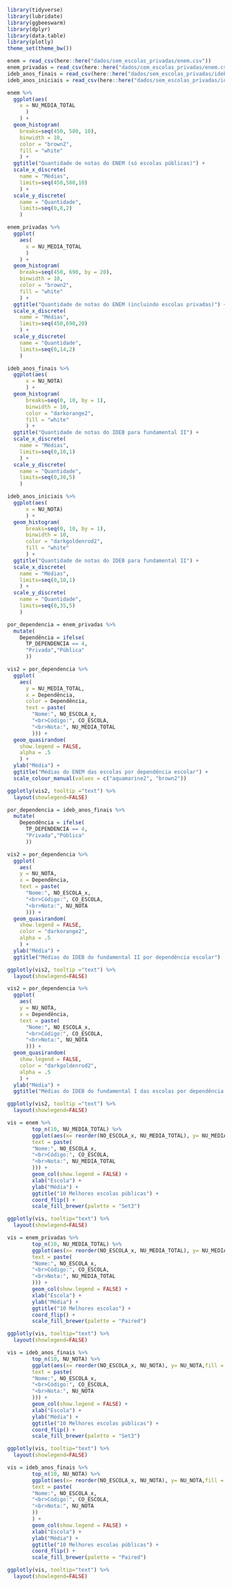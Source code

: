 ```r
library(tidyverse)
library(lubridate)
library(ggbeeswarm)
library(dplyr)
library(data.table)
library(plotly)
theme_set(theme_bw())
```

```r
enem = read_csv(here::here("dados/sem_escolas_privadas/enem.csv"))
enem_privadas = read_csv(here::here("dados/com_escolas_privadas/enem.csv"))
ideb_anos_finais = read_csv(here::here("dados/sem_escolas_privadas/ideb_anos_finais.csv"))
ideb_anos_iniciais = read_csv(here::here("dados/sem_escolas_privadas/ideb_anos_iniciais.csv"))
```

```r
enem %>%
  ggplot(aes(
    x = NU_MEDIA_TOTAL
      )
    ) +
  geom_histogram(
    breaks=seq(450, 580, 10),
    binwidth = 10,
    color = "brown2",
    fill = "white"
    ) +
  ggtitle("Quantidade de notas do ENEM (só escolas públicas)") +
  scale_x_discrete(
    name = "Médias",
    limits=seq(450,580,10)
    ) +
  scale_y_discrete(
    name = "Quantidade",
    limits=seq(0,8,2)
    )

enem_privadas %>%
  ggplot(
    aes(
      x = NU_MEDIA_TOTAL
      )
    ) +
  geom_histogram(
    breaks=seq(450, 690, by = 20),
    binwidth = 10,
    color = "brown2",
    fill = "white"
    ) +
  ggtitle("Quantidade de notas do ENEM (incluindo escolas privadas)") +
  scale_x_discrete(
    name = "Médias",
    limits=seq(450,690,20)
    ) +
  scale_y_discrete(
    name = "Quantidade",
    limits=seq(0,14,2)
    )

ideb_anos_finais %>%
  ggplot(aes(
      x = NU_NOTA)
      ) +
  geom_histogram(
      breaks=seq(0, 10, by = 1),
      binwidth = 10,
      color = "darkorange2",
      fill = "white"
      ) +
  ggtitle("Quantidade de notas do IDEB para fundamental II") +
  scale_x_discrete(
    name = "Médias",
    limits=seq(0,10,1)
    ) +
  scale_y_discrete(
    name = "Quantidade",
    limits=seq(0,30,5)
    )

ideb_anos_iniciais %>%
  ggplot(aes(
      x = NU_NOTA)
      ) +
  geom_histogram(
      breaks=seq(0, 10, by = 1),
      binwidth = 10,
      color = "darkgoldenrod2",
      fill = "white"
      ) +
  ggtitle("Quantidade de notas do IDEB para fundamental II") +
  scale_x_discrete(
    name = "Médias",
    limits=seq(0,10,1)
    ) +
  scale_y_discrete(
    name = "Quantidade",
    limits=seq(0,35,5)
    )
```


```r
por_dependencia = enem_privadas %>%
  mutate(
    Dependência = ifelse(
      TP_DEPENDENCIA == 4,
      "Privada","Pública"
      ))

vis2 = por_dependencia %>%
  ggplot(
    aes(
      y = NU_MEDIA_TOTAL,
      x = Dependência,
      color = Dependência,
      text = paste(
        "Nome:", NO_ESCOLA_x,
        "<br>Código:", CO_ESCOLA,
        "<br>Nota:", NU_MEDIA_TOTAL
        ))) + 
  geom_quasirandom(
    show.legend = FALSE,
    alpha = .5
    ) +
  ylab("Média") +
  ggtitle("Médias do ENEM das escolas por dependência escolar") +
  scale_colour_manual(values = c("aquamarine2", "brown2"))

ggplotly(vis2, tooltip ="text") %>%
  layout(showlegend=FALSE)

por_dependencia = ideb_anos_finais %>%
  mutate(
    Dependência = ifelse(
      TP_DEPENDENCIA == 4,
      "Privada","Pública"
      ))

vis2 = por_dependencia %>%
  ggplot(
    aes(
    y = NU_NOTA,
    x = Dependência,
    text = paste(
      "Nome:", NO_ESCOLA_x,
      "<br>Código:", CO_ESCOLA,
      "<br>Nota:", NU_NOTA
      ))) + 
  geom_quasirandom(
    show.legend = FALSE,
    color = "darkorange2",
    alpha = .5
    ) +
  ylab("Média") +
  ggtitle("Médias do IDEB do fundamental II por dependência escolar")

ggplotly(vis2, tooltip ="text") %>%
  layout(showlegend=FALSE)

vis2 = por_dependencia %>%
  ggplot(
    aes(
    y = NU_NOTA,
    x = Dependência,
    text = paste(
      "Nome:", NO_ESCOLA_x,
      "<br>Código:", CO_ESCOLA,
      "<br>Nota:", NU_NOTA
      ))) + 
  geom_quasirandom(
    show.legend = FALSE,
    color = "darkgoldenrod2",
    alpha = .5
    ) +
  ylab("Média") +
  ggtitle("Médias do IDEB do fundamental I das escolas por dependência escolar")

ggplotly(vis2, tooltip ="text") %>%
  layout(showlegend=FALSE)
```
```r
vis = enem %>% 
        top_n(10, NU_MEDIA_TOTAL) %>%
        ggplot(aes(x= reorder(NO_ESCOLA_x, NU_MEDIA_TOTAL), y= NU_MEDIA_TOTAL,fill = NO_ESCOLA_x, alpha = .4,
        text = paste(
        "Nome:", NO_ESCOLA_x,
        "<br>Código:", CO_ESCOLA,
        "<br>Nota:", NU_MEDIA_TOTAL
        ))) +
        geom_col(show.legend = FALSE) +
        xlab("Escola") +
        ylab("Média") +
        ggtitle("10 Melhores escolas públicas") +
        coord_flip() +
        scale_fill_brewer(palette = "Set3")

ggplotly(vis, tooltip="text") %>%
  layout(showlegend=FALSE)

vis = enem_privadas %>% 
        top_n(10, NU_MEDIA_TOTAL) %>%
        ggplot(aes(x= reorder(NO_ESCOLA_x, NU_MEDIA_TOTAL), y= NU_MEDIA_TOTAL,fill = NO_ESCOLA_x, alpha = .4,
        text = paste(
        "Nome:", NO_ESCOLA_x,
        "<br>Código:", CO_ESCOLA,
        "<br>Nota:", NU_MEDIA_TOTAL
        ))) +
        geom_col(show.legend = FALSE) +
        xlab("Escola") +
        ylab("Média") +
        ggtitle("10 Melhores escolas") +
        coord_flip() +
        scale_fill_brewer(palette = "Paired")

ggplotly(vis, tooltip="text") %>%
  layout(showlegend=FALSE)

vis = ideb_anos_finais %>% 
        top_n(10, NU_NOTA) %>%
        ggplot(aes(x= reorder(NO_ESCOLA_x, NU_NOTA), y= NU_NOTA,fill = NO_ESCOLA_x, alpha = .4,
        text = paste(
        "Nome:", NO_ESCOLA_x,
        "<br>Código:", CO_ESCOLA,
        "<br>Nota:", NU_NOTA
        ))) +
        geom_col(show.legend = FALSE) +
        xlab("Escola") +
        ylab("Média") +
        ggtitle("10 Melhores escolas públicas") +
        coord_flip() +
        scale_fill_brewer(palette = "Set3")

ggplotly(vis, tooltip="text") %>%
  layout(showlegend=FALSE)

vis = ideb_anos_finais %>% 
        top_n(10, NU_NOTA) %>%
        ggplot(aes(x= reorder(NO_ESCOLA_x, NU_NOTA), y= NU_NOTA,fill = NO_ESCOLA_x, alpha = .4,
        text = paste(
        "Nome:", NO_ESCOLA_x,
        "<br>Código:", CO_ESCOLA,
        "<br>Nota:", NU_NOTA
        ))
        ) +
        geom_col(show.legend = FALSE) +
        xlab("Escola") +
        ylab("Média") +
        ggtitle("10 Melhores escolas públicas") +
        coord_flip() +
        scale_fill_brewer(palette = "Paired")

ggplotly(vis, tooltip="text") %>%
  layout(showlegend=FALSE)
```

